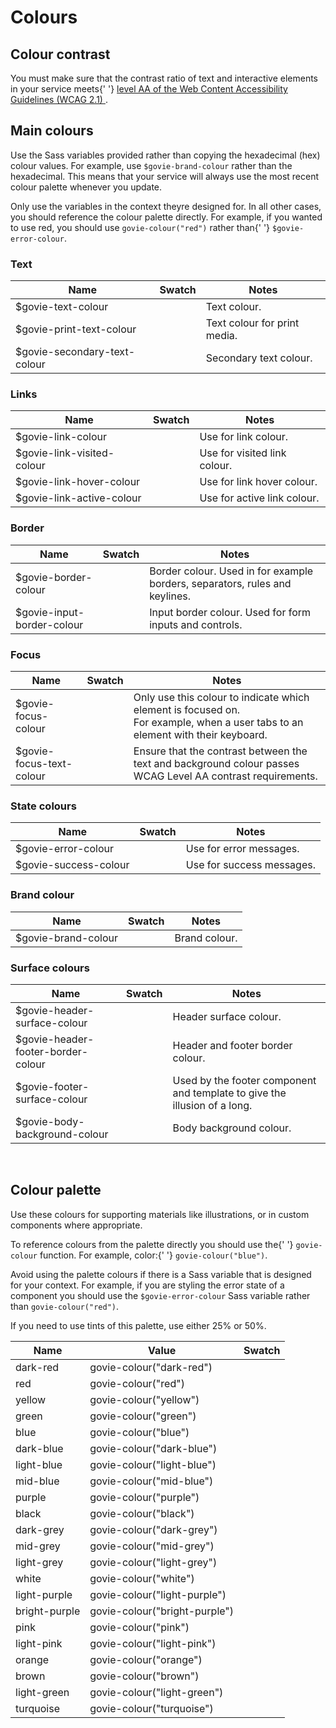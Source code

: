 

<Meta title="Docs/Colours" />

<h1>Colours</h1>

<h2>Colour contrast</h2>

<p>
  You must make sure that the contrast ratio of text and interactive elements in
  your service meets{' '}
  <a
    href="https://www.w3.org/TR/WCAG21/#contrast-minimum"
    rel="noreferrer noopener"
    target="_blank"
  >
    level AA of the Web Content Accessibility Guidelines (WCAG 2.1)
  </a>
  .
</p>

<h2>Main colours</h2>
<p>
  Use the Sass variables provided rather than copying the hexadecimal (hex)
  colour values. For example, use <code>$govie-brand-colour</code> rather than
  the hexadecimal. This means that your service will always use the most recent
  colour palette whenever you update.
</p>
<p>
  Only use the variables in the context theyre designed for. In all other cases,
  you should reference the colour palette directly. For example, if you wanted
  to use red, you should use <code>govie-colour("red")</code> rather than{' '}
  <code>$govie-error-colour</code>.
</p>

<h3>Text</h3>

| Name                         | Swatch                                                 | Notes                        |
| ---------------------------- | ------------------------------------------------------ | ---------------------------- |
| $govie-text-colour           | <Swatch colour="var(--govie-text-colour)" />           | Text colour.                 |
| $govie-print-text-colour     | <Swatch colour="var(--govie-print-text-colour)" />     | Text colour for print media. |
| $govie-secondary-text-colour | <Swatch colour="var(--govie-secondary-text-colour)" /> | Secondary text colour.       |

<h3>Links</h3>

| Name                       | Swatch                                               | Notes                        |
| -------------------------- | ---------------------------------------------------- | ---------------------------- |
| $govie-link-colour         | <Swatch colour="var(--govie-link-colour)" />         | Use for link colour.         |
| $govie-link-visited-colour | <Swatch colour="var(--govie-link-visited-colour)" /> | Use for visited link colour. |
| $govie-link-hover-colour   | <Swatch colour="var(--govie-link-hover-colour)" />   | Use for link hover colour.   |
| $govie-link-active-colour  | <Swatch colour="var(--govie-link-active-colour)" />  | Use for active link colour.  |

<h3>Border</h3>

| Name                       | Swatch                                               | Notes                                                                       |
| -------------------------- | ---------------------------------------------------- | --------------------------------------------------------------------------- |
| $govie-border-colour       | <Swatch colour="var(--govie-border-colour)" />       | Border colour. Used in for example borders, separators, rules and keylines. |
| $govie-input-border-colour | <Swatch colour="var(--govie-input-border-colour)" /> | Input border colour. Used for form inputs and controls.                     |

<h3>Focus</h3>

| Name                     | Swatch                                             | Notes                                                                                                                                |
| ------------------------ | -------------------------------------------------- | ------------------------------------------------------------------------------------------------------------------------------------ |
| $govie-focus-colour      | <Swatch colour="var(--govie-focus-colour)" />      | Only use this colour to indicate which element is focused on. <br />For example, when a user tabs to an element with their keyboard. |
| $govie-focus-text-colour | <Swatch colour="var(--govie-focus-text-colour)" /> | Ensure that the contrast between the text and background colour passes WCAG Level AA contrast requirements.                          |

<h3>State colours</h3>

| Name                  | Swatch                                          | Notes                     |
| --------------------- | ----------------------------------------------- | ------------------------- |
| $govie-error-colour   | <Swatch colour="var(--govie-error-colour)" />   | Use for error messages.   |
| $govie-success-colour | <Swatch colour="var(--govie-success-colour)" /> | Use for success messages. |

<h3>Brand colour </h3>

| Name                | Swatch                                        | Notes         |
| ------------------- | --------------------------------------------- | ------------- |
| $govie-brand-colour | <Swatch colour="var(--govie-brand-colour)" /> | Brand colour. |

<h3> Surface colours</h3>

| Name                               | Swatch                                                       | Notes                                                                     |
| ---------------------------------- | ------------------------------------------------------------ | ------------------------------------------------------------------------- |
| $govie-header-surface-colour       | <Swatch colour="var(--govie-header-surface-colour)" />       | Header surface colour.                                                    |
| $govie-header-footer-border-colour | <Swatch colour="var(--govie-header-footer-border-colour)" /> | Header and footer border colour.                                          |
| $govie-footer-surface-colour       | <Swatch colour="var(--govie-footer-surface-colour)" />       | Used by the footer component and template to give the illusion of a long. |
| $govie-body-background-colour      | <Swatch colour="var(--govie-body-background-colour)" />      | Body background colour.                                                   |

<br />
<h2>Colour palette</h2>
<p>
  Use these colours for supporting materials like illustrations, or in custom
  components where appropriate.
</p>
<p>
  To reference colours from the palette directly you should use the{' '}
  <code>govie-colour</code> function. For example, color:{' '}
  <code>govie-colour("blue")</code>.
</p>

<p>
  Avoid using the palette colours if there is a Sass variable that is designed
  for your context. For example, if you are styling the error state of a
  component you should use the <code>$govie-error-colour</code> Sass variable
  rather than <code>govie-colour("red")</code>.
</p>
<p>If you need to use tints of this palette, use either 25% or 50%.</p>

| Name          | Value                         | Swatch                      |
| ------------- | ----------------------------- | --------------------------- |
| dark-red      | govie-colour("dark-red")      | <Swatch colour="#aa2a16" /> |
| red           | govie-colour("red")           | <Swatch colour="#d4351c" /> |
| yellow        | govie-colour("yellow")        | <Swatch colour="#ffdd00" /> |
| green         | govie-colour("green")         | <Swatch colour="#00703c" /> |
| blue          | govie-colour("blue")          | <Swatch colour="#1d70b8" /> |
| dark-blue     | govie-colour("dark-blue")     | <Swatch colour="#003078" /> |
| light-blue    | govie-colour("light-blue")    | <Swatch colour="#5694ca" /> |
| mid-blue      | govie-colour("mid-blue")      | <Swatch colour="#2c55a2" /> |
| purple        | govie-colour("purple")        | <Swatch colour="#4c2c92" /> |
| black         | govie-colour("black")         | <Swatch colour="#0b0c0c" /> |
| dark-grey     | govie-colour("dark-grey")     | <Swatch colour="#505a5f" /> |
| mid-grey      | govie-colour("mid-grey")      | <Swatch colour="#b1b4b6" /> |
| light-grey    | govie-colour("light-grey")    | <Swatch colour="#f3f2f1" /> |
| white         | govie-colour("white")         | <Swatch colour="#ffffff" /> |
| light-purple  | govie-colour("light-purple")  | <Swatch colour="#6f72af" /> |
| bright-purple | govie-colour("bright-purple") | <Swatch colour="#912b88" /> |
| pink          | govie-colour("pink")          | <Swatch colour="#d53880" /> |
| light-pink    | govie-colour("light-pink")    | <Swatch colour="#f499be" /> |
| orange        | govie-colour("orange")        | <Swatch colour="#f47738" /> |
| brown         | govie-colour("brown")         | <Swatch colour="#b58840" /> |
| light-green   | govie-colour("light-green")   | <Swatch colour="#85994b" /> |
| turquoise     | govie-colour("turquoise")     | <Swatch colour="#28a197" /> |
